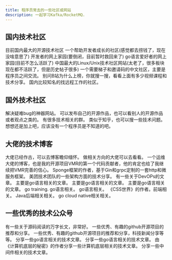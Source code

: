```yaml
---
title: 程序员常去的一些社区或网站
description: 一起学习Kafka/RocketMQ.
---
```


## 国内技术社区


<CardGrid>
  <Card title="开源中国" icon="seti:notebook">
    目前国内最大的开源技术社区
    <LinkCard title="网站" href="https://www.oschina.net/" />
  </Card>
  <Card title="稀土掘金" icon="seti:notebook">
    一个帮助开发者成长的社区(感觉都去捞钱了，现在没啥意思了)
    <LinkCard title="网站" href="https://juejin.cn/" />
  </Card>
  <Card title="博客园" icon="seti:notebook">
    开发者的网上家园(要倒闭，目前暂时救回来了)
    <LinkCard title="网站" href="https://www.cnblogs.com/" />
  </Card>
  <Card title="go语言中文网" icon="seti:notebook">
    go语言爱好者的网上家园(目前不怎么活跃了)
    <LinkCard title="网站" href="https://studygolang.com/" />
  </Card>
  <Card title="chinaunix" icon="seti:notebook">
    中国最大的Linux/Unix技术社区网站(太老了，很多板块现在都不活跃了，但是历史帖子很多)
    <LinkCard title="网站" href="http://bbs.chinaunix.net/" />
  </Card>
  <Card title="v2ex" icon="seti:notebook">
    一个需要梯子和邀请码的中文社区，主要是程序员之间交流。
    <LinkCard title="网站" href="https://www.v2ex.com/" />
  </Card>
  <Card title="B站" icon="seti:notebook">
    别问B站为什么上榜，你就搜一搜，看看上面有多少视频课程和技术分享。
    <LinkCard title="网站" href="https://www.bilibili.com/" />
  </Card>
  <Card title="电鸭社区" icon="seti:notebook">
    国内比较知名的找远程工作的社区。
    <LinkCard title="网站" href="https://eleduck.com/" />
  </Card>
</CardGrid>

## 国外技术社区

<CardGrid>
  <Card title="StackOverFlow" icon="seti:notebook">
    解决疑难bug的神器网站。
    <LinkCard title="网站" href="https://stackoverflow.com/" />
  </Card>
  <Card title="Hacker News" icon="seti:notebook">
    可以发布自己的开源作品，也可以看别人的开源作品或者观点之类的。
    <LinkCard title="网站" href="https://news.ycombinator.com/" />
  </Card>
  <Card title="Reddit" icon="seti:notebook">
    有很多技术相关的群。
    <LinkCard title="网站" href="https://www.reddit.com/" />
  </Card>
  <Card title="Quora" icon="seti:notebook">
    类似于知乎，也可以搜一些技术问题。
    <LinkCard title="网站" href="https://www.quora.com/" />
  </Card>
  <Card title="Github" icon="seti:notebook">
    想想还是加上吧，应该没有一个程序员是不知道的吧。
    <LinkCard title="网站" href="https://github.com/" />
  </Card>
</CardGrid>

## 大佬的技术博客

<CardGrid>
  <Card title="左耳听风" icon="seti:notebook">
    大佬已经作古，可以去博客瞻仰缅怀。
    <LinkCard
      title="网站"
      href="https://warrenluquant.gitbook.io/zuo-er-ting-feng"
    />
  </Card>
  <Card title="淘宝数据库内核月报" icon="seti:notebook">
    做相关方向的大佬可以去看看。
    <LinkCard title="网站" href="http://mysql.taobao.org/monthly/" />
  </Card>
  <Card title="二丫讲梵" icon="seti:notebook">
    一个运维大佬的博客，也是我的开源项目VMR的第一个代码贡献者，他的肯定也给了我继续把VMR完善的信心。
    <LinkCard title="网站" href="https://wiki.eryajf.net/" />
  </Card>
  <Card title="祝亚森" icon="seti:notebook">
    Sponge框架的作者，基于Gin和grpc定制的一套http和微服务框架。
    <LinkCard title="网站" href="https://zhuyasen.com/archives.html" />
  </Card>
  <Card title="美团技术团队" icon="seti:notebook">
    美团技术团队的一些架构方面的技术分享。
    <LinkCard title="网站" href="https://tech.meituan.com/" />
  </Card>
  <Card title="AGou的博客" icon="seti:notebook">
    有一些关于DevOPs的文章。
    <LinkCard title="网站" href="https://agou-ops.cn/post/" />
  </Card>
  <Card title="陈明勇的博客" icon="seti:notebook">
    主要是go语言相关的文章。
    <LinkCard title="网站" href="https://chenmingyong.cn/" />
  </Card>
  <Card title="饶全成的博客" icon="seti:notebook">
    主要是go语言相关的文章。
    <LinkCard title="网站" href="https://qcrao.com/" />
  </Card>
  <Card title="煎鱼的博客" icon="seti:notebook">
    主要是go语言相关的文章。
    <LinkCard title="网站" href="https://eddycjy.com/" />
  </Card>
  <Card title="go相关的一些外文博客和文章" icon="seti:notebook">
    go training.
    <LinkCard
      title="网站"
      href="https://github.com/ardanlabs/gotraining/blob/master/reading/README.md"
    />
  </Card>
  <Card title="曹春晖的博客" icon="seti:notebook">
    go语言相关。
    <LinkCard title="网站" href="https://xargin.com/page/4/" />
  </Card>
  <Card title="柴树杉的博客" icon="seti:notebook">
    go语言相关。
    <LinkCard title="网站" href="https://chai2010.cn/post/" />
  </Card>
  <Card title="张鑫旭的博客" icon="seti:notebook">
    《CSS世界》的作者。前端相关。
    <LinkCard
      title="网站"
      href="https://www.zhangxinxu.com/wordpress/category/html/"
    />
  </Card>
  <Card title="tianweichang的博客" icon="seti:notebook">
    Java后端相关相关。
    <LinkCard title="网站" href="https://woaijava.cc/" />
  </Card>

  <Card title="峰云博客" icon="seti:notebook">
    go cloud native相关相关。
    <LinkCard title="网站" href="https://xiaorui.cc/" />
  </Card>
</CardGrid>

## 一些优秀的技术公众号

<CardGrid>
  <Card title="小徐先生的编程世界" icon="seti:notebook">
    有一些关于源码阅读的万字长文，非常好。
    <LinkCard
      title="网站"
      href="https://mp.weixin.qq.com/s/_FTvpvLIWfYzgNhOJgKypA"
    />
  </Card>
  <Card title="HelloGithub" icon="seti:notebook">
    一些优秀、有趣的github开源项目的推荐和分享。
    <LinkCard
      title="网站"
      href="https://mp.weixin.qq.com/s/hjzLzX0pbwnoa7GF8oCgCA"
    />
  </Card>
  <Card title="阮一峰的网络日志" icon="seti:notebook">
    一些优秀、有趣的github开源项目的推荐和分享，科技新闻分享等等。
    <LinkCard
      title="网站"
      href="https://mp.weixin.qq.com/s/eGWWGssIv0g7Y2qv50932A"
    />
  </Card>
  <Card title="go语言中文网" icon="seti:notebook">
    分享一些go语言相关的技术文章。
    <LinkCard
      title="网站"
      href="https://mp.weixin.qq.com/s/vlpTUltiV_ZR8Ql95h5lBQ"
    />
  </Card>
  <Card title="go语言开发栈" icon="seti:notebook">
    分享一些go语言相关的技术文章。
    <LinkCard
      title="网站"
      href="https://mp.weixin.qq.com/s/8JugNnvQpYSQ0B7uhFG2wA"
    />
  </Card>
  <Card title="码农的荒岛求生" icon="seti:notebook">
    由《计算机底层的秘密》的作者分享一些计算机底层相关的技术文章。
    <LinkCard
      title="网站"
      href="https://mp.weixin.qq.com/s/oatZuQC3ZCCD8yikxpjnVQ"
    />
  </Card>
  <Card title="中间件兴趣圈" icon="seti:notebook">
    分享一些中间件相关的技术文章。
    <LinkCard
      title="网站"
      href="https://mp.weixin.qq.com/s/eVrvHoibbATl2EIstL-Lrg"
    />
  </Card>
</CardGrid>
